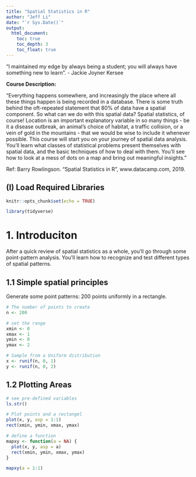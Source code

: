 ```yaml
---
title: "Spatial Statistics in R"
author: "Jeff Li"
date: "`r Sys.Date()`"
output: 
  html_document: 
    toc: true
    toc_depth: 3
    toc_float: true
---
```


"I maintained my edge by always being a student; you will always have something new to learn". - Jackie Joyner Kersee


**Course Description:**

"Everything happens somewhere, and increasingly the place where all these things happen is being recorded in a database. There is some truth behind the oft-repeated statement that 80% of data have a spatial component. So what can we do with this spatial data? Spatial statistics, of course! Location is an important explanatory variable in so many things - be it a disease outbreak, an animal's choice of habitat, a traffic collision, or a vein of gold in the mountains - that we would be wise to include it whenever possible. This course will start you on your journey of spatial data analysis. You'll learn what classes of statistical problems present themselves with spatial data, and the basic techniques of how to deal with them. You'll see how to look at a mess of dots on a map and bring out meaningful insights."

Ref: Barry Rowlingson. "Spatial Statistics in R", www.datacamp.com, 2019. 


## (I) Load Required Libraries
```r
knitr::opts_chunk$set(echo = TRUE)

library(tidyverse)
```


# 1. Introduciton

After a quick review of spatial statistics as a whole, you'll go through some point-pattern analysis. You'll learn how to recognize and test different types of spatial patterns.

## 1.1 Simple spatial principles

Generate some point patterns: 200 points uniformly in a rectangle. 

```r
# The number of points to create
n <- 200

# set the range
xmin <- 0
xmax <- 1
ymin <- 0
ymax <- 2

# Sample from a Uniform distribution
x <- runif(n, 0, 1)
y <- runif(n, 0, 2)
```

## 1.2 Plotting Areas

```r
# see pre-defined variables
ls.str()

# Plot points and a rectangel
plot(x, y, asp = 1:1)
rect(xmin, ymin, xmax, ymax)

# define a function
mapxy <- function(a = NA) {
  plot(x, y, asp = a)
  rect(xmin, ymin, xmax, ymax)
}

mapxy(a = 1:1)
```


